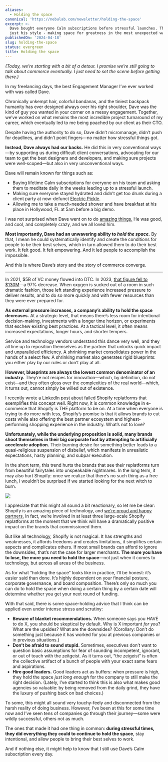 ```yaml
---
aliases:
  - Holding the space
canonical: 'https://nebulab.com/newsletter/holding-the-space'
excerpt: >-
  Dave bought everyone Calm subscriptions before stressful launches. That was
  just his style - making space for greatness in the most unexpected ways.
publishedOn: '2024-04-18'
slug: holding-the-space
status: evergreen
title: Holding the space
---
```

_(Today, we’re starting with a bit of a detour. I promise we’re still going to talk about commerce eventually. I just need to set the scene before getting there.)_

In my freelancing days, the best Engagement Manager I’ve ever worked with was called Dave.

Chronically unkempt hair, colorful bandanas, and the tiniest backpack humanity has ever designed always over his right shoulder, Dave was the kind of guy you wanted in your corner on a messy engagement. Together, we’ve worked on what remains the most incredible project turnaround of my career, which eventually led to me being poached by our client as their CTO.

Despite having the authority to do so, Dave didn’t micromanage, didn’t push for deadlines, and didn’t point fingers—no matter how stressful things got.

**Instead, Dave always had our backs.** He did this in very conventional ways—by supporting us during difficult client conversations, advocating for our team to get the best designers and developers, and making sure projects were well-scoped—but also in very unconventional ways.

Dave will remain known for things such as:

- Buying lifetime Calm subscriptions for everyone on his team and asking them to meditate daily in the weeks leading up to a stressful launch.
- Making sure everyone stayed hydrated and didn’t get too drunk during a client party at now-defunct [Electric Pickle](https://nebulab.com/newsletter/%EF%BF%BC).
- Allowing me to take a much-needed shower and have breakfast at his place in Hollywood, FL at 5am before a big demo.

I was not surprised when Dave went on to do [amazing things.](https://www.forbes.com/profile/dave-fontenot/) He was good, and cool, and completely crazy, and we all loved him.

**Most importantly, Dave had an unwavering ability to *hold the space.*** By that, I mean he could systematically identify and create the conditions for people to be their best selves, which in turn allowed them to do their best work. It felt good. It felt empowering. And it led people to accomplish the impossible.

And this is where Dave’s story and the story of commerce converge.

---

In 2021, $5B of VC money flowed into DTC. In 2023, [that figure fell to $130M](https://news.crunchbase.com/fintech-ecommerce/direct-to-consumer-vc-funding-falls-2023/)—a 97% decrease. When oxygen is sucked out of a room in such dramatic fashion, those left standing experience increased pressure to deliver results, and to do so more quickly and with fewer resources than they were ever prepared for.

**As external pressure increases, a company’s ability to hold the space decreases.** At a strategic level, that means there’s less room for intentional decision-making, investments with a longer time horizon, or experiments that eschew existing best practices. At a tactical level, it often means increased expectations, longer hours, and shorter tempers.

Service and technology vendors understand this dance very well, and they all line up to reposition themselves as the partner that unlocks quick impact and unparalleled efficiency. A shrinking market consolidates power in the hands of a select few. A shrinking market also generates rigid blueprints: you either play by our rules or don’t play at all.

**However, blueprints are always the lowest common denominator of an industry.** They’re not recipes for innovation—which, by definition, do not exist—and they often gloss over the complexities of the real world—which, it turns out, cannot simply be willed out of existence.

I recently wrote [a LinkedIn post](https://www.linkedin.com/posts/alessandro-desantis_shopify-shopify-enterprise-activity-7185622708963917825-bhCq?utm_source=share&utm_medium=member_desktop) about failed Shopify replatforms that exemplifies this concept well. Right now, it is common knowledge in e-commerce that Shopify is THE platform to be on. At a time when everyone is trying to do more with less, Shopify’s promise is that it allows brands to cut costs while also offering the best partner ecosystem and highest-performing shopping experience in the industry. What’s not to love?

**Unfortunately, while the underlying proposition is solid, many brands shoot themselves in their big corporate foot by attempting to artificially accelerate adoption.** Their burning desire for something better leads to a quasi-religious suspension of disbelief, which manifests in unrealistic expectations, hasty planning, and subpar execution.

In the short term, this trend hurts the brands that see their replatforms turn from beautiful fairytales into unspeakable nightmares. In the long term, it may also hurt Shopify: once we realize that there’s no such thing as a free lunch, I wouldn’t be surprised if we started looking for the next witch to burn.

![](https://mcusercontent.com/679f4835b2683d59bc5762ec3/images/b9989d4e-6ad4-5922-5dfd-b66e0365d9a4.png)

I appreciate that this might all sound a bit reactionary, so let me be clear: Shopify is an amazing piece of technology, and [we’re proud and happy partners.](https://nebulab.com/services/shopify-development) In fact, we’re involved in at least three large-scale Shopify replatforms at the moment that we think will have a dramatically positive impact on the brands that commissioned them.

But like all technology, Shopify is not magical. It has strengths and weaknesses, it affords freedoms and creates limitations, it simplifies certain aspects and complicates others. If most small brands can afford to ignore the downsides, that’s not the case for larger merchants. **The more you have to lose, the more you need to hold the space**—not just when it comes to technology, but across all areas of the business.

As for what “holding the space” looks like in practice, I’ll be honest: it’s easier said than done. It’s highly dependent on your financial posture, corporate governance, and board composition. There’s only so much you can do to hold the space when doing a certain thing by a certain date will determine whether you get your next round of funding.

With that said, there is some space-holding advice that I think can be applied even under intense stress and scrutiny:

- **Beware of blanket recommendations.** When someone says you HAVE to do X, you should be skeptical by default. Why is X important *for you*? What are the upsides? What are the downsides? (Corollary: Don’t do something just because it has worked for you at previous companies or in previous situations.)
- **Don’t be afraid to sound stupid.** Sometimes, executives don’t want to question basic assumptions for fear of sounding incompetent, ignorant, or out of touch with the zeitgeist. As it turns out, “the zeigeist” is often the collective artifact of a bunch of people with your exact same fears and aspirations.
- **Hire good leaders.** Good leaders act as buffers: when pressure is high, they hold the space *just long enough* for the company to still make the right decision. (Lately, I’ve started to think this is also what makes good agencies so valuable: by being removed from the daily grind, they have the luxury of pushing back on bad choices.)

To some, this might all sound very touchy-feely and disconnected from the harsh reality of doing business. However, I’ve been at this for some time now and I’ve seen tens of companies go through their journey—some were wildly successful, others not as much.

The ones that made it had one thing in common: **during stressful times, they did everything they could to continue to hold the space**, stay intentional, and allow people to bring their best selves to work.

And if nothing else, it might help to know that I still use Dave’s Calm subscription every day.
